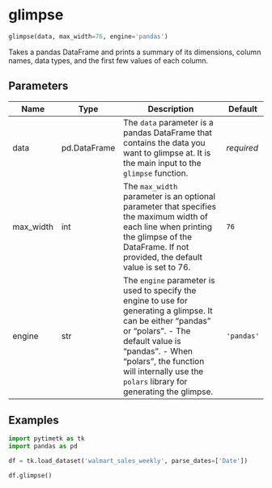 # glimpse { #pytimetk.glimpse }

```python
glimpse(data, max_width=76, engine='pandas')
```

Takes a pandas DataFrame and prints a summary of its dimensions, column
names, data types, and the first few values of each column.

## Parameters {.doc-section .doc-section-parameters}

| Name      | Type         | Description                                                                                                                                                                                                                                                          | Default    |
|-----------|--------------|----------------------------------------------------------------------------------------------------------------------------------------------------------------------------------------------------------------------------------------------------------------------|------------|
| data      | pd.DataFrame | The `data` parameter is a pandas DataFrame that contains the data you want to glimpse at. It is the main input to the `glimpse` function.                                                                                                                            | _required_ |
| max_width | int          | The `max_width` parameter is an optional parameter that specifies the maximum width of each line when printing the glimpse of the DataFrame. If not provided, the default value is set to 76.                                                                        | `76`       |
| engine    | str          | The `engine` parameter is used to specify the engine to use for generating a glimpse. It can be either "pandas" or "polars".  - The default value is "pandas".  - When "polars", the function will internally use the `polars` library   for generating the glimpse. | `'pandas'` |

## Examples {.doc-section .doc-section-examples}

```python
import pytimetk as tk
import pandas as pd

df = tk.load_dataset('walmart_sales_weekly', parse_dates=['Date'])

df.glimpse()
```